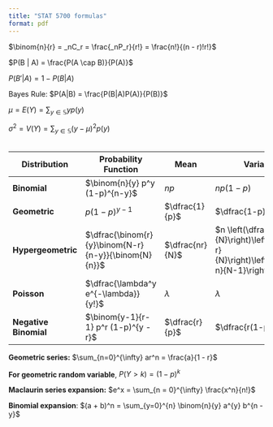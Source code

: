 ```yaml
---
title: "STAT 5700 formulas"
format: pdf
---
```


<!-- $(A \cup B)' = A' \cap B'$ -->

<!-- $(A \cap B)' = A' \cup B'$ -->

<!-- $P(A) = 1 - P(A')$ -->

<!-- $P(A \cup B) = P(A) + P(B) - P(A \cap B)$ -->

<!-- $_nP_r =\frac{n!}{(n-r)!}$ -->

$\binom{n}{r} = _nC_r = \frac{_nP_r}{r!} = \frac{n!}{(n - r)!r!}$

<!-- $\binom{n}{n_1 \ \ n_2 \ \cdots \ \ n_k} = \frac{n!}{n_1! n_2! \cdots n_k!}$ -->

$P(B | A) = \frac{P(A \cap B)}{P(A)}$

$P(B'|A) = 1 - P(B|A)$

Bayes Rule: $P(A|B) = \frac{P(B|A)P(A)}{P(B)}$

$\mu = E(Y) = \sum_{y \in \mathbb{S}}yp(y)$

$\sigma^2 = V(Y) = \sum_{y \in \mathbb{S}}(y - \mu)^2p(y)$\
\

| **Distribution** | **Probability Function** | **Mean** | **Variance** |
|------------------|--------------------------|-----------|---------------|
| **Binomial** | $\binom{n}{y} p^y (1-p)^{n-y}$ | $np$ | $np(1-p)$ |
| **Geometric** | $p(1-p)^{y-1}$ | $\dfrac{1}{p}$ | $\dfrac{1-p}{p^2}$ |
| **Hypergeometric** | $\dfrac{\binom{r}{y}\binom{N-r}{n-y}}{\binom{N}{n}}$ | $\dfrac{nr}{N}$ | $n \left(\dfrac{r}{N}\right)\left(\dfrac{N-r}{N}\right)\left(\dfrac{N-n}{N-1}\right)$ |
| **Poisson** | $\dfrac{\lambda^y e^{-\lambda}}{y!}$ | $\lambda$ | $\lambda$ |
| **Negative Binomial** | $\binom{y-1}{r-1} p^r (1-p)^{y - r}$ | $\dfrac{r}{p}$ | $\dfrac{r(1-p)}{p^2}$ |


**Geometric series:** $\sum_{n=0}^{\infty} ar^n = \frac{a}{1 - r}$

**For geometric random variable**, $P(Y > k) = (1 - p)^k$

**Maclaurin series expansion:** $e^x = \sum_{n = 0}^{\infty} \frac{x^n}{n!}$

**Binomial expansion**: $(a + b)^n = \sum_{y=0}^{n} \binom{n}{y} a^{y} b^{n -y}$
 


<!-- **Discrete Uniform distribution:** -->

<!-- $$p(y) = \frac{1}{m}\ \ \ y = 1, 2, \dots, m,$$ -->

<!-- $$F(y) = P(Y \leq y) = \begin{cases} -->

<!-- 0, & y < 1,\\ -->

<!-- \frac{k}{m} & k \leq y < k+1,\\ -->

<!-- 1, & m \leq y. -->

<!-- \end{cases}$$ -->
